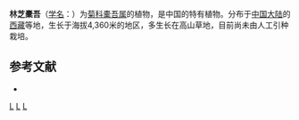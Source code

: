 {{Speciesbox 
| taxon = Ligularia nyingchiensis
| authority = [[刘尚武|S. W. Liu]]
}}

'''林芝橐吾'''（[[学名|学名]]：{{lang|la|''Ligularia nyingchiensis''}}）为[[菊科|菊科]][[橐吾属|橐吾属]]的植物，是中国的特有植物。分布于[[中国大陆|中国大陆]]的[[西藏|西藏]]等地，生长于海拔4,360米的地区，多生长在高山草地，目前尚未由人工引种栽培。

== 参考文献 ==
<div class="references-small">
* {{cite web| url =http://www.bioinfo.cn/db05/KmzwSpecies.php?action=view&id=4528| title =林芝橐吾| work =《中国高等植物数据库全库》| publisher =中国科学院微生物研究所| author =昆明植物研究所| accessdate =2009-02-25| archive-date =2016-03-05| archive-url =https://web.archive.org/web/20160305010018/http://www.bioinfo.cn/db05/KmzwSpecies.php?action=view&id=4528| dead-url =yes}}
</div>
{{Taxonbar|from=Q15231289}}

[[Category:橐吾属|L]]
[[Category:中國特有植物|L]]
[[Category:西藏植物|L]]